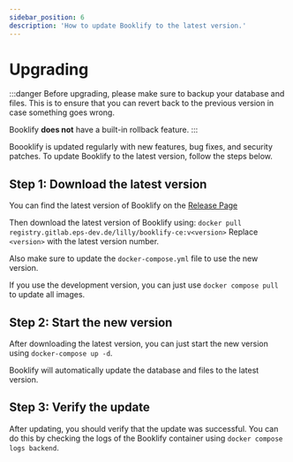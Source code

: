 ```yaml
---
sidebar_position: 6
description: 'How to update Booklify to the latest version.'
---
```


# Upgrading
:::danger
Before upgrading, please make sure to backup your database and files.
This is to ensure that you can revert back to the previous version in case something goes wrong.

Booklify **does not** have a built-in rollback feature.
:::

Boooklify is updated regularly with new features, bug fixes, and security patches. To update Booklify to the latest version, follow the steps below.

## Step 1: Download the latest version

You can find the latest version of Booklify on the [Release Page](https://gitlab.eps-dev.de/Lilly/booklify-ce/-/releases)

Then download the latest version of Booklify using: `docker pull registry.gitlab.eps-dev.de/lilly/booklify-ce:v<version>`
Replace `<version>` with the latest version number.

Also make sure to update the `docker-compose.yml` file to use the new version.

If you use the development version, you can just use `docker compose pull` to update all images.

## Step 2: Start the new version

After downloading the latest version, you can just start the new version using `docker-compose up -d`.

Booklify will automatically update the database and files to the latest version.

## Step 3: Verify the update

After updating, you should verify that the update was successful. You can do this by checking the logs of the Booklify container using `docker compose logs backend`.

